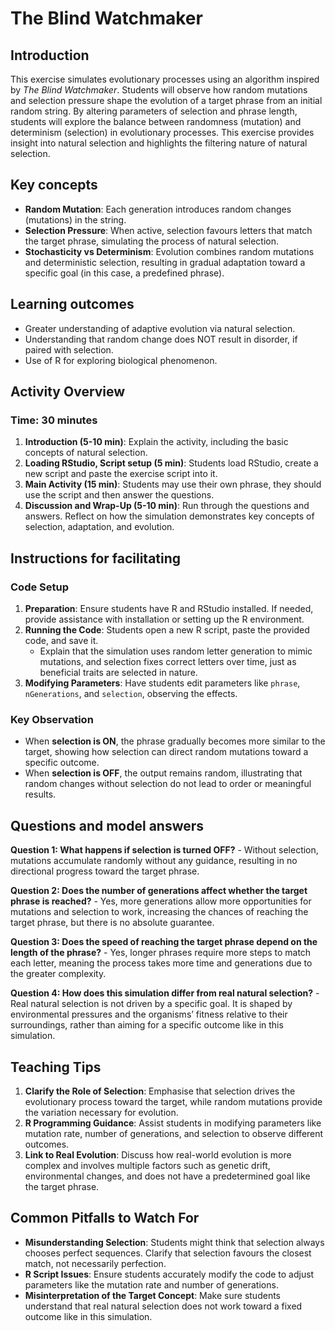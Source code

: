 # The Blind Watchmaker

## Introduction

This exercise simulates evolutionary processes using an algorithm inspired by *The Blind Watchmaker*. Students will observe how random mutations and selection pressure shape the evolution of a target phrase from an initial random string. By altering parameters of selection and phrase length, students will explore the balance between randomness (mutation) and determinism (selection) in evolutionary processes. This exercise provides insight into natural selection and highlights the filtering nature of natural selection.

## Key concepts

- **Random Mutation**: Each generation introduces random changes (mutations) in the string.
- **Selection Pressure**: When active, selection favours letters that match the target phrase, simulating the process of natural selection.
- **Stochasticity vs Determinism**: Evolution combines random mutations and deterministic selection, resulting in gradual adaptation toward a specific goal (in this case, a predefined phrase).

## Learning outcomes
- Greater understanding of adaptive evolution via natural selection.
- Understanding that random change does NOT result in disorder, if paired with selection.
- Use of R for exploring biological phenomenon.

## Activity Overview

### Time: 30 minutes
1. **Introduction (5-10 min)**: Explain the activity, including the basic concepts of natural selection.
2. **Loading RStudio, Script setup (5 min)**: Students load RStudio, create a new script and paste the exercise script into it.
3. **Main Activity (15 min)**: Students may use their own phrase, they should use the script and then answer the questions.
5. **Discussion and Wrap-Up (5-10 min)**: Run through the questions and answers. Reflect on how the simulation demonstrates key concepts of selection, adaptation, and evolution.


## Instructions for facilitating

### Code Setup
1. **Preparation**: Ensure students have R and RStudio installed. If needed, provide assistance with installation or setting up the R environment.
2. **Running the Code**: Students open a new R script, paste the provided code, and save it.
   - Explain that the simulation uses random letter generation to mimic mutations, and selection fixes correct letters over time, just as beneficial traits are selected in nature.
3. **Modifying Parameters**: Have students edit parameters like `phrase`, `nGenerations`, and `selection`, observing the effects.

### Key Observation
- When **selection is ON**, the phrase gradually becomes more similar to the target, showing how selection can direct random mutations toward a specific outcome.
- When **selection is OFF**, the output remains random, illustrating that random changes without selection do not lead to order or meaningful results.


## Questions and model answers

 **Question 1: What happens if selection is turned OFF?**
- Without selection, mutations accumulate randomly without any guidance, resulting in no directional progress toward the target phrase.

 **Question 2: Does the number of generations affect whether the target phrase is reached?**
- Yes, more generations allow more opportunities for mutations and selection to work, increasing the chances of reaching the target phrase, but there is no absolute guarantee.

 **Question 3: Does the speed of reaching the target phrase depend on the length of the phrase?**
- Yes, longer phrases require more steps to match each letter, meaning the process takes more time and generations due to the greater complexity.

 **Question 4: How does this simulation differ from real natural selection?**
- Real natural selection is not driven by a specific goal. It is shaped by environmental pressures and the organisms' fitness relative to their surroundings, rather than aiming for a specific outcome like in this simulation.

## Teaching Tips
1. **Clarify the Role of Selection**: Emphasise that selection drives the evolutionary process toward the target, while random mutations provide the variation necessary for evolution.
2. **R Programming Guidance**: Assist students in modifying parameters like mutation rate, number of generations, and selection to observe different outcomes.
3. **Link to Real Evolution**: Discuss how real-world evolution is more complex and involves multiple factors such as genetic drift, environmental changes, and does not have a predetermined goal like the target phrase.

## Common Pitfalls to Watch For
- **Misunderstanding Selection**: Students might think that selection always chooses perfect sequences. Clarify that selection favours the closest match, not necessarily perfection.
- **R Script Issues**: Ensure students accurately modify the code to adjust parameters like the mutation rate and number of generations.
- **Misinterpretation of the Target Concept**: Make sure students understand that real natural selection does not work toward a fixed outcome like in this simulation.


